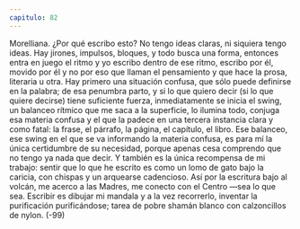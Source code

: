```yaml
---
capitulo: 82
---
```


Morelliana.
¿Por qué escribo esto? No tengo ideas claras, ni siquiera tengo ideas. Hay
jirones, impulsos, bloques, y todo busca una forma, entonces entra en juego el
ritmo y yo escribo dentro de ese ritmo, escribo por él, movido por él y no por eso
que llaman el pensamiento y que hace la prosa, literaria u otra. Hay primero una
situación confusa, que sólo puede definirse en la palabra; de esa penumbra parto,
y si lo que quiero decir (si lo que quiere decirse) tiene suficiente fuerza,
inmediatamente se inicia el swing, un balanceo rítmico que me saca a la
superficie, lo ilumina todo, conjuga esa materia confusa y el que la padece en una
tercera instancia clara y como fatal: la frase, el párrafo, la página, el capítulo, el
libro. Ese balanceo, ese swing en el que se va informando la materia confusa, es
para mí la única certidumbre de su necesidad, porque apenas cesa comprendo
que no tengo ya nada que decir. Y también es la única recompensa de mi trabajo:
sentir que lo que he escrito es como un lomo de gato bajo la caricia, con chispas y
un arquearse cadencioso. Así por la escritura bajo al volcán, me acerco a las
Madres, me conecto con el Centro —sea lo que sea. Escribir es dibujar mi
mandala y a la vez recorrerlo, inventar la purificación purificándose; tarea de
pobre shamán blanco con calzoncillos de nylon.
(-99)
